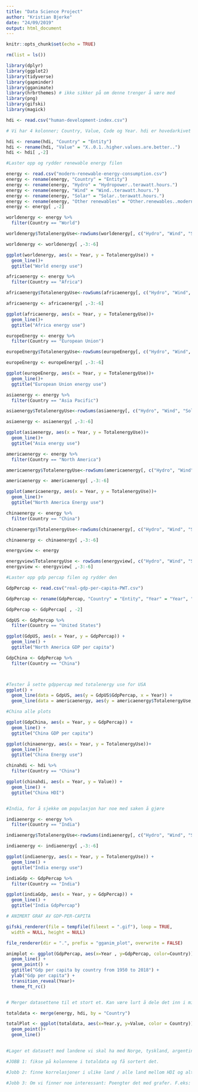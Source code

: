 ---
title: "Data Science Project"
author: "Kristian Bjerke"
date: "24/09/2019"
output: html_document
---

```{r setup, include=FALSE}
knitr::opts_chunk$set(echo = TRUE)
```

```{r}
rm(list = ls())

library(dplyr)
library(ggplot2)
library(tidyverse)
library(gapminder)
library(gganimate)
library(hrbrthemes) # ikke sikker på om denne trenger å være med 
library(png)
library(gifski)
library(magick)

hdi <- read.csv("human-development-index.csv")
```

```{r}
# Vi har 4 kolonner; Country, Value, Code og Year. hdi er hovedarkivet vårt.

hdi <- rename(hdi, "Country" = "Entity")
hdi <- rename(hdi, "Value" = "X..0.1..higher.values.are.better..")
hdi <- hdi[ ,-2]
```

```{r}
#Laster opp og rydder renewable energy filen

energy <- read.csv("modern-renewable-energy-consumption.csv")
energy <- rename(energy, "Country" = "Entity")
energy <- rename(energy, "Hydro" = "Hydropower..terawatt.hours.")
energy <- rename(energy, "Wind" = "Wind..terawatt.hours.")
energy <- rename(energy, "Solar" = "Solar..terawatt.hours.")
energy <- rename(energy, "Other renewables" = "Other.renewables..modern.biofuels..geothermal..wave...tidal...terawatt.hours.")
energy <- energy[ ,-2]

worldenergy <- energy %>%
  filter(Country == "World")

worldenergy$TotalenergyUse<-rowSums(worldenergy[, c("Hydro", "Wind", "Solar", "Other renewables")], na.rm=T)

worldenergy <- worldenergy[ ,-3:-6]

ggplot(worldenergy, aes(x = Year, y = TotalenergyUse)) +
  geom_line()+
  ggtitle("World energy use")

africaenergy <- energy %>%
  filter(Country == "Africa")

africaenergy$TotalenergyUse<-rowSums(africaenergy[, c("Hydro", "Wind", "Solar", "Other renewables")], na.rm=T)

africaenergy <- africaenergy[ ,-3:-6]

ggplot(africaenergy, aes(x = Year, y = TotalenergyUse))+
  geom_line()+
  ggtitle("Africa energy use")

europeEnergy <- energy %>%
  filter(Country == "European Union")

europeEnergy$TotalenergyUse<-rowSums(europeEnergy[, c("Hydro", "Wind", "Solar", "Other renewables")], na.rm=T)

europeEnergy <- europeEnergy[ ,-3:-6]

ggplot(europeEnergy, aes(x = Year, y = TotalenergyUse))+
  geom_line()+
  ggtitle("European Union energy use")

asiaenergy <- energy %>%
  filter(Country == "Asia Pacific")

asiaenergy$TotalenergyUse<-rowSums(asiaenergy[, c("Hydro", "Wind", "Solar", "Other renewables")], na.rm=T)

asiaenergy <- asiaenergy[ ,-3:-6]

ggplot(asiaenergy, aes(x = Year, y = TotalenergyUse))+
  geom_line()+
  ggtitle("Asia energy use")

americaenergy <- energy %>%
  filter(Country == "North America")

americaenergy$TotalenergyUse<-rowSums(americaenergy[, c("Hydro", "Wind", "Solar", "Other renewables")], na.rm=T)

americaenergy <- americaenergy[ ,-3:-6]

ggplot(americaenergy, aes(x = Year, y = TotalenergyUse))+
  geom_line()+
  ggtitle("North America Energy use")

chinaenergy <- energy %>%
  filter(Country == "China")

chinaenergy$TotalenergyUse<-rowSums(chinaenergy[, c("Hydro", "Wind", "Solar", "Other renewables")], na.rm=T)

chinaenergy <- chinaenergy[ ,-3:-6]

energyview <- energy

energyview$TotalenergyUse <- rowSums(energyview[, c("Hydro", "Wind", "Solar", "Other renewables")], na.rm=T)
energyview <- energyview[ ,-3:-6]

```

```{r}
#Laster opp gdp percap filen og rydder den

GdpPercap <- read.csv("real-gdp-per-capita-PWT.csv")

GdpPercap <- rename(GdpPercap, "Country" = "Entity", "Year" = "Year", "GdpPercap" = "GDP.per.capita..2011.international....PPP.adjusted.US...")

GdpPercap <- GdpPercap[ , -2]

GdpUS <- GdpPercap %>%
  filter(Country == "United States")

ggplot(GdpUS, aes(x = Year, y = GdpPercap)) +
  geom_line() +
  ggtitle("North America GDP per capita")

GdpChina <- GdpPercap %>%
  filter(Country == "China")



#Tester å sette gdppercap med totalenergy use for USA
ggplot() +
  geom_line(data = GdpUS, aes(y = GdpUS$GdpPercap, x = Year)) +
  geom_line(data = americaenergy, aes(y = americaenergy$TotalenergyUse, x = Year))


```

```{r}
#China alle plots

ggplot(GdpChina, aes(x = Year, y = GdpPercap)) +
  geom_line() +
  ggtitle("China GDP per capita")

ggplot(chinaenergy, aes(x = Year, y = TotalenergyUse))+
  geom_line()+
  ggtitle("China Energy use")

chinahdi <- hdi %>%
  filter(Country == "China")

ggplot(chinahdi, aes(x = Year, y = Value)) +
  geom_line() +
  ggtitle("China HDI")



```

```{r}
#India, for å sjekke om populasjon har noe med saken å gjøre

indiaenergy <- energy %>%
  filter(Country == "India")

indiaenergy$TotalenergyUse<-rowSums(indiaenergy[, c("Hydro", "Wind", "Solar", "Other renewables")], na.rm=T)

indiaenergy <- indiaenergy[ ,-3:-6]

ggplot(indiaenergy, aes(x = Year, y = TotalenergyUse)) +
  geom_line() +
  ggtitle("India energy use")

indiaGdp <- GdpPercap %>%
  filter(Country == "India")

ggplot(indiaGdp, aes(x = Year, y = GdpPercap)) +
  geom_line() +
  ggtitle("India GdpPercap")

```


```{r}
# ANIMERT GRAF AV GDP-PER-CAPITA 

gifski_renderer(file = tempfile(fileext = ".gif"), loop = TRUE,
  width = NULL, height = NULL)

file_renderer(dir = ".", prefix = "gganim_plot", overwrite = FALSE)

animplot <- ggplot(GdpPercap, aes(x=Year , y=GdpPercap, color=Country)) + 
  geom_line() + 
  geom_point() + 
  ggtitle("Gdp per capita by country from 1950 to 2018") + 
  ylab("Gdp per capita") +
  transition_reveal(Year)+
  theme_ft_rc()



```


```{r}
# Merger datasettene til et stort et. Kan være lurt å dele det inn i mindre kolonner og må få fikset dato.

totaldata <- merge(energy, hdi, by = "Country")

totalPlot <- ggplot(totaldata, aes(x=Year.y, y=Value, color = Country))+
  geom_point()+
  geom_line()
  

```

```{r}
#Lager et datasett med landene vi skal ha med Norge, tyskland, argentina, india


```


```{r}
#JOBB 1: fikse på kolonnene i totaldata og få sortert det.


```

```{r}
#Jobb 2: finne korrelasjoner i ulike land / alle land mellom HDI og alt. energi.

```

```{r}
#Jobb 3: Om vi finner noe interessant: Poengter det med grafer. F.eks: Hvis Norge har høy korrelasjon, hvis det med en graf. Forklar!


```

